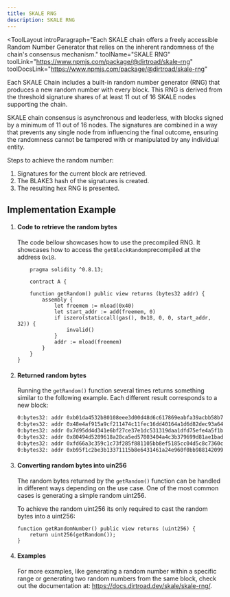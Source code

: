 ```yaml
---
title: SKALE RNG
description: SKALE RNG
---
```


<ToolLayout
	introParagraph="Each SKALE chain offers a freely accessible Random Number Generator that relies on the inherent randomness of the chain's consensus mechanism."
	toolName="SKALE RNG"
	toolLink="https://www.npmjs.com/package/@dirtroad/skale-rng"
	toolDocsLink="https://www.npmjs.com/package/@dirtroad/skale-rng"
>


Each SKALE Chain includes a built-in random number generator (RNG) that produces a new random number with every block. This RNG is derived from the threshold signature shares of at least 11 out of 16 SKALE nodes supporting the chain.

SKALE chain consensus is asynchronous and leaderless, with blocks signed by a minimum of 11 out of 16 nodes. The signatures are combined in a way that prevents any single node from influencing the final outcome, ensuring the randomness cannot be tampered with or manipulated by any individual entity.

Steps to achieve the random number: 
<Steps>
1. Signatures for the current block are retrieved.
2. The BLAKE3 hash of the signatures is created.
3. The resulting hex RNG is presented.
</Steps>


## Implementation Example

<Steps>

1. #### Code to retrieve the random bytes

    The code bellow showcases how to use the precompiled RNG. It showcases how to access the `getBlockRandom`precompiled at the address `0x18`.

    ```solidity
        pragma solidity ^0.8.13;

        contract A {

        function getRandom() public view returns (bytes32 addr) {
            assembly {
                let freemem := mload(0x40)
                let start_addr := add(freemem, 0)
                if iszero(staticcall(gas(), 0x18, 0, 0, start_addr, 32)) {
                    invalid()
                }
                addr := mload(freemem)
            }
        }
    }
    ```

2. #### Returned random bytes

    Running the `getRandom()` function several times returns something similar to the following example. Each different result corresponds to a new block: 

    ```sh 
    0:bytes32: addr 0xb01da4532b80108eee3d00d48d6c617869eabfa39acbb58b7fd44e8369331501
    0:bytes32: addr 0x48e4af915a9cf211474c11fec16dd40164a1d6d82dec93a646b4b776261a9fe5
    0:bytes32: addr 0x7d95dd4d341e6bf27ce37e1dc531319daa1dfd75efe4a5f1b1de1f3062425155
    0:bytes32: addr 0x80494d5289618a28ca5ed57803404a4c3b379699d81ae1badf408fb8341c8ef7
    0:bytes32: addr 0xfd66a3c359c1c73f285f881105bb8ef5185cc04d5c8c7360c4386f0673ecc98b
    0:bytes32: addr 0xb95f1c2be3b13371115b8e6431461a24e960f0bb9881420993528ce68b019f75
    ```

3. #### Converting random bytes into uin256

    The random bytes returned by the `getRandom()` function can be handled in different ways depending on the use case. One of the most common cases is generating a simple random uint256. 

    To achieve the random uint256 its only required to cast the random bytes into a uint256:

    ```solidity
    function getRandomNumber() public view returns (uint256) {
        return uint256(getRandom());
    }
    ```
4. #### Examples

    For more examples, like generating a random number within a specific range or generating two random numbers from the same block, check out the documentation at: https://docs.dirtroad.dev/skale/skale-rng/.
</Steps>


</ToolLayout>